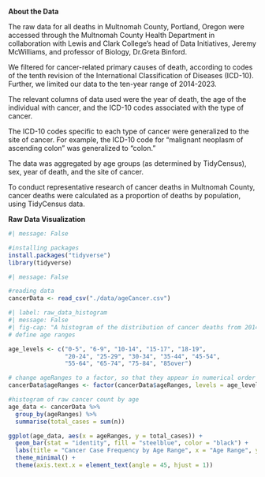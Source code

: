 **About the Data**

The raw data for all deaths in Multnomah County, Portland, Oregon were accessed through the Multnomah County Health Department in collaboration with Lewis and Clark College's head of Data Initiatives, Jeremy McWilliams, and professor of Biology, Dr.Greta Binford.

We filtered for cancer-related primary causes of death, according to codes of  the tenth revision of the International Classification of Diseases (ICD-10). Further, we limited our data to the ten-year range of 2014-2023.

The relevant columns of data used were the year of death, the age of the individual with cancer, and the ICD-10 codes associated with the type of cancer.

The ICD-10 codes specific to each type of cancer were generalized to the site of cancer. For example, the ICD-10 code for "malignant neoplasm of ascending colon" was generalized to "colon."

The data was aggregated by age groups (as determined by TidyCensus), sex, year of death, and the site of cancer.

To conduct representative research of cancer deaths in Multnomah County, cancer deaths were calculated as a proportion of deaths by population, using TidyCensus data.

**Raw Data Visualization**

```r
#| message: False 

#installing packages
install.packages("tidyverse") 
library(tidyverse) 
```

```r
#| message: False 

#reading data
cancerData <- read_csv("./data/ageCancer.csv")
```

```r
#| label: raw_data_histogram
#| message: False 
#| fig-cap: "A histogram of the distribution of cancer deaths from 2014-2023 by age group in Multnomah County."
# define age ranges

age_levels <- c("0-5", "6-9", "10-14", "15-17", "18-19", 
                "20-24", "25-29", "30-34", "35-44", "45-54", 
                "55-64", "65-74", "75-84", "85over")

# change ageRanges to a factor, so that they appear in numerical order
cancerData$ageRanges <- factor(cancerData$ageRanges, levels = age_levels)

#histogram of raw cancer count by age
age_data <- cancerData %>% 
  group_by(ageRanges) %>% 
  summarise(total_cases = sum(n)) 

ggplot(age_data, aes(x = ageRanges, y = total_cases)) + 
  geom_bar(stat = "identity", fill = "steelblue", color = "black") + 
  labs(title = "Cancer Case Frequency by Age Range", x = "Age Range", y = "Total Number of Cases") +
  theme_minimal() +
  theme(axis.text.x = element_text(angle = 45, hjust = 1)) 
```